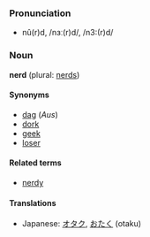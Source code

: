 ===Pronunciation===
*nû(r)d, /nɜː(r)d/, /n3:(r)d/

===Noun===
'''nerd''' (plural: [[nerds]])

====Synonyms====
*[[dag]] (''Aus'')
*[[dork]]
*[[geek]]
*[[loser]]

====Related terms====
*[[nerdy]]

====Translations====
*Japanese: [[オタク]], [[おたく]] (otaku)